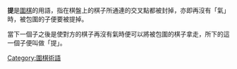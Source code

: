 '''提'''是[[圍棋|圍棋]]的用語，指在棋盤上的棋子所通連的交叉點都被封掉，亦即再沒有「氣」時，被包圍的子便要被提掉。

當下一個子之後是使對方的棋子再沒有氣時便可以將被包圍的棋子拿走，所下的這一個子便叫做「提」。

{{圍棋術語}}
{{Board-stub}}

[[Category:圍棋術語|Category:圍棋術語]]